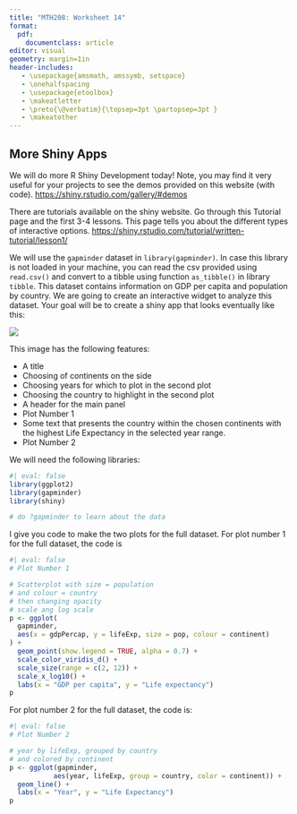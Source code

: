 ```yaml
---
title: "MTH208: Worksheet 14"
format: 
  pdf:
    documentclass: article
editor: visual
geometry: margin=1in
header-includes:
   - \usepackage{amsmath, amssymb, setspace}
   - \onehalfspacing
   - \usepackage{etoolbox} 
   - \makeatletter 
   - \preto{\@verbatim}{\topsep=3pt \partopsep=3pt } 
   - \makeatother
---
```


## More Shiny Apps

We will do more R Shiny Development today! Note, you may find it very useful for your projects to see the demos provided on this website (with code). <https://shiny.rstudio.com/gallery/#demos>

There are tutorials available on the shiny website. Go through this Tutorial page and the first 3-4 lessons. This page tells you about the different types of interactive options. <https://shiny.rstudio.com/tutorial/written-tutorial/lesson1/>

We will use the `gapminder` dataset in `library(gapminder)`. In case this library is not loaded in your machine, you can read the csv provided using `read.csv()` and convert to a tibble using function `as_tibble()` in library `tibble`. This dataset contains information on GDP per capita and population by country. We are going to create an interactive widget to analyze this dataset. Your goal will be to create a shiny app that looks eventually like this:

![](app_image.png)

This image has the following features:

-   A title
-   Choosing of continents on the side
-   Choosing years for which to plot in the second plot
-   Choosing the country to highlight in the second plot
-   A header for the main panel
-   Plot Number 1
-   Some text that presents the country within the chosen continents with the highest Life Expectancy in the selected year range.
-   Plot Number 2

We will need the following libraries:

```r
#| eval: false
library(ggplot2)
library(gapminder)
library(shiny)

# do ?gapminder to learn about the data
```

I give you code to make the two plots for the full dataset. For plot number 1 for the full dataset, the code is

```r
#| eval: false
# Plot Number 1

# Scatterplot with size = population
# and colour = country
# then changing opacity
# scale ang log scale
p <- ggplot(
  gapminder, 
  aes(x = gdpPercap, y = lifeExp, size = pop, colour = continent)
) +
  geom_point(show.legend = TRUE, alpha = 0.7) +
  scale_color_viridis_d() +
  scale_size(range = c(2, 12)) +
  scale_x_log10() +
  labs(x = "GDP per capita", y = "Life expectancy")
p
```

For plot number 2 for the full dataset, the code is:

```r
#| eval: false
# Plot Number 2

# year by lifeExp, grouped by country
# and colored by continent
p <- ggplot(gapminder,
           aes(year, lifeExp, group = country, color = continent)) + 
  geom_line() +
  labs(x = "Year", y = "Life Expectancy")
p
```
